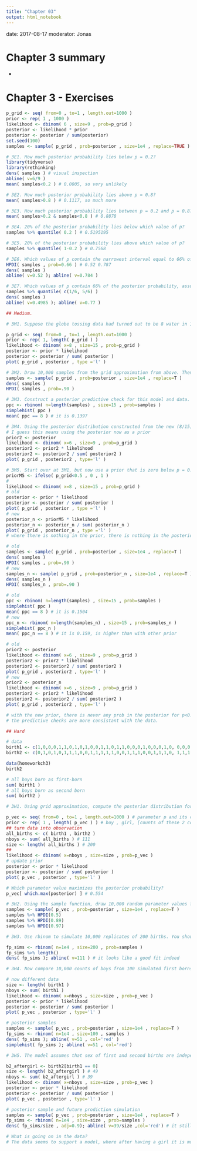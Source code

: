 ```yaml
---
title: "Chapter 03"
output: html_notebook
---
```

date: 2017-08-17
moderator: Jonas

# Chapter 3 summary

* 


# Chapter 3 - Exercises

```r
p_grid <- seq( from=0 , to=1 , length.out=1000 ) 
prior <- rep( 1 , 1000 ) 
likelihood <- dbinom( 6 , size=9 , prob=p_grid ) 
posterior <- likelihood * prior 
posterior <- posterior / sum(posterior) 
set.seed(100) 
samples <- sample( p_grid , prob=posterior , size=1e4 , replace=TRUE )
```


```r
# 3E1. How much posterior probability lies below p = 0.2?
library(tidyverse)
library(rethinking)
dens( samples ) # visual inspection
abline( v=6/9 )
mean( samples<0.2 ) # 0.0005, so very unlikely

# 3E2. How much posterior probability lies above p = 0.8?
mean( samples>0.8 ) # 0.1117, so much more

# 3E3. How much posterior probability lies between p = 0.2 and p = 0.8?
mean( samples>0.2 & samples<0.8 ) # 0.8878

# 3E4. 20% of the posterior probability lies below which value of p?
samples %>% quantile( 0.2 ) # 0.5195195

# 3E5. 20% of the posterior probability lies above which value of p?
samples %>% quantile( 1-0.2 ) # 0.7568

# 3E6. Which values of p contain the narrowest interval equal to 66% of the posterior probability?
HPDI( samples , prob=0.66 ) # 0.52 0.787
dens( samples )
abline( v=0.52 ); abline( v=0.784 )

# 3E7. Which values of p contain 66% of the posterior probability, assuming equal posterior probability both below and above the interval?
samples %>% quantile( c(1/6, 5/6) )
dens( samples )
abline( v=0.4985 ); abline( v=0.77 )
```
```r
## Medium.

# 3M1. Suppose the globe tossing data had turned out to be 8 water in 15 tosses. Construct the posterior distribution, using grid approximation. Use the same flat prior as before.

p_grid <- seq( from=0 , to=1 , length.out=1000 )
prior <- rep( 1, length( p_grid ) )
likelihood <- dbinom( x=8 , size=15 , prob=p_grid )
posterior <- prior * likelihood
posterior <- posterior / sum( posterior )
plot( p_grid , posterior , type ='l' )

# 3M2. Draw 10,000 samples from the grid approximation from above. Then use the samples to calculate the 90% HPDI for p.
samples <- sample( p_grid , prob=posterior , size=1e4 , replace=T )
dens( samples )
HPDI( samples , prob=.90 )

# 3M3. Construct a posterior predictive check for this model and data. This means simulate the distribution of samples, averaging over the posterior uncertainty in p. What is the probability of observing 8 water in 15 tosses?
ppc <- rbinom( n=length(samples) , size=15 , prob=samples )  
simplehist( ppc )
mean( ppc == 8 ) # it is 0.1397

# 3M4. Using the posterior distribution constructed from the new (8/15) data, now calculate the probability of observing 6 water in 9 tosses.
# I guess this means using the posterior now as a prior
prior2 <- posterior
likelihood <- dbinom( x=6 , size=9 , prob=p_grid )
posterior2 <- prior2 * likelihood
posterior2 <- posterior2 / sum( posterior2 )
plot( p_grid , posterior2 , type='l' )

# 3M5. Start over at 3M1, but now use a prior that is zero below p = 0.5 and a constant above p = 0.5. This corresponds to prior information that a majority of the Earth’s surface is water. Repeat each problem above and compare the inferences. What difference does the better prior make? If it helps, compare inferences (using both priors) to the true value p = 0.7.
priorM5 <- ifelse( p_grid<0.5 , 0 , 1 )
#
likelihood <- dbinom( x=8 , size=15 , prob=p_grid )
# old
posterior <- prior * likelihood
posterior <- posterior / sum( posterior )
plot( p_grid , posterior , type ='l' )
# new
posterior_n <- priorM5 * likelihood
posterior_n <- posterior_n / sum( posterior_n )
plot( p_grid , posterior_n , type ='l' )
# where there is nothing in the prior, there is nothing in the posterior

# old
samples <- sample( p_grid , prob=posterior , size=1e4 , replace=T )
dens( samples )
HPDI( samples , prob=.90 )
# new
samples_n <- sample( p_grid , prob=posterior_n , size=1e4 , replace=T )
dens( samples_n )
HPDI( samples_n , prob=.90 )

# old
ppc <- rbinom( n=length(samples) , size=15 , prob=samples )  
simplehist( ppc )
mean( ppc == 8 ) # it is 0.1504
# new
ppc_n <- rbinom( n=length(samples_n) , size=15 , prob=samples_n )  
simplehist( ppc_n )
mean( ppc_n == 8 ) # it is 0.159, is higher than with other prior

# old
prior2 <- posterior
likelihood <- dbinom( x=6 , size=9 , prob=p_grid )
posterior2 <- prior2 * likelihood
posterior2 <- posterior2 / sum( posterior2 )
plot( p_grid , posterior2 , type='l' )
# new
prior2 <- posterior_n
likelihood <- dbinom( x=6 , size=9 , prob=p_grid )
posterior2 <- prior2 * likelihood
posterior2 <- posterior2 / sum( posterior2 )
plot( p_grid , posterior2 , type='l' )

# with the new prior, there is never any prob in the posterior for p<0.5. 
# the predictive checks are more consistant with the data. 
```

```r
## Hard

# data
birth1 <- c(1,0,0,0,1,1,0,1,0,1,0,0,1,1,0,1,1,0,0,0,1,0,0,0,1,0, 0,0,0,1,1,1,0,1,0,1,1,1,0,1,0,1,1,0,1,0,0,1,1,0,1,0,0,0,0,0,0,0, 1,1,0,1,0,0,1,0,0,0,1,0,0,1,1,1,1,0,1,0,1,1,1,1,1,0,0,1,0,1,1,0, 1,0,1,1,1,0,1,1,1,1) # first born children
birth2 <- c(0,1,0,1,0,1,1,1,0,0,1,1,1,1,1,0,0,1,1,1,0,0,1,1,1,0, 1,1,1,0,1,1,1,0,1,0,0,1,1,1,1,0,0,1,0,1,1,1,1,1,1,1,1,1,1,1,1,1, 1,1,1,0,1,1,0,1,1,0,1,1,1,0,0,0,0,0,0,1,0,0,0,1,1,0,0,1,0,0,1,1, 0,0,0,1,1,1,0,0,0,0) # second born children 

data(homeworkch3)
birth2

# all boys born as first-born
sum( birth1 )
# all boys born as second born
sum( birth2 )

# 3H1. Using grid approximation, compute the posterior distribution for the probability of a birth being a boy. Assume a uniform prior probability. 

p_vec <- seq( from=0 , to=1 , length.out=1000 ) # parameter p and its conjectures
prior <- rep( 1 , length( p_vec ) ) # boy , girl, [counts of these 2 conjectures to happen, without data]
## turn data into observation
all_births <- c( birth1 , birth2 )
nboys <- sum( all_births ) # 111
size <- length( all_births ) # 200
##
likelihood <- dbinom( x=nboys , size=size , prob=p_vec )
# update prior
posterior <- prior * likelihood
posterior <- posterior / sum( posterior )
plot( p_vec , posterior , type='l' )

# Which parameter value maximizes the posterior probability?
p_vec[ which.max(posterior) ] # 0.554

# 3H2. Using the sample function, draw 10,000 random parameter values from the posterior distribution you calculated above. Use these samples to estimate the 50%, 89%, and 97% highest posterior density intervals.
samples <- sample( p_vec , prob=posterior , size=1e4 , replace=T )
samples %>% HPDI(0.5)
samples %>% HPDI(0.89)
samples %>% HPDI(0.97)

# 3H3. Use rbinom to simulate 10,000 replicates of 200 births. You should end up with 10,000 numbers, each one a count of boys out of 200 births. Compare the distribution of predicted numbers of boys to the actual count in the data (111 boys out of 200 births). There are many good ways to visualize the simulations, but the dens command (part of the rethinking package) is probably the easiest way in this case. Does it look like the model fits the data well? That is, does the distribution of predictions include the actual observation as a central, likely outcome?

fp_sims <- rbinom( n=1e4 , size=200 , prob=samples )
fp_sims %>% length()
dens( fp_sims ); abline( v=111 ) # it looks like a good fit indeed

# 3H4. Now compare 10,000 counts of boys from 100 simulated first borns only to the number of boys in the first births, birth1. How does the model look in this light?

# now different data
size <- length( birth1 )
nboys <- sum( birth1 )
likelihood <- dbinom( x=nboys , size=size , prob=p_vec )
posterior <- prior * likelihood
posterior <- posterior / sum( posterior )
plot( p_vec , posterior , type='l' )

# posterior samples
samples <- sample( p_vec , prob=posterior , size=1e4 , replace=T )
fp_sims <- rbinom( n=1e4 , size=100 , samples )
dens( fp_sims ); abline( v=51 , col='red' )
simplehist( fp_sims ); abline( v=51 , col='red')

# 3H5. The model assumes that sex of first and second births are independent. To check this assumption, focus now on second births that followed female first borns. Compare 10,000 simulated counts of boys to only those second births that followed girls. To do this correctly, you need to count the number of first borns who were girls and simulate that many births, 10,000 times. Compare the counts of boys in your simulations to the actual observed count of boys following girls. How does the model look in this light? Any guesses what is going on in these data?

b2_aftergirl <- birth2[birth1 == 0]
size <- length( b2_aftergirl ) # 49
nboys <- sum( b2_aftergirl ) # 39
likelihood <- dbinom( x=nboys , size=size , prob=p_vec )
posterior <- prior * likelihood
posterior <- posterior / sum( posterior )
plot( p_vec , posterior , type='l' )

# posterior sample and future prodiction simulation
samples <- sample( p_vec , prob=posterior , size=1e4 , replace=T )
fp_sims <- rbinom( n=1e4 , size=size , prob=samples )
dens( fp_sims/size , adj=0.9); abline( v=39/size ,col='red') # it still looks good

# What is going on in the data?
# The data seems to support a model, where after having a girl it is much more likely having a girl. This could be because families, after having one child of each sex stopped having babies, and there are therefore concentrated in the 2-child group of families. 
```




